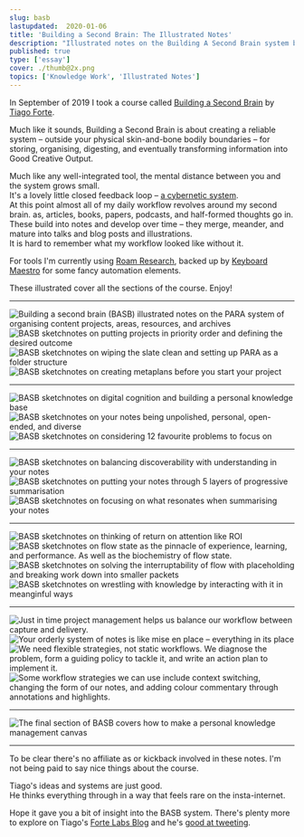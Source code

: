```yaml
---
slug: basb
lastupdated:  2020-01-06
title: 'Building a Second Brain: The Illustrated Notes'
description: "Illustrated notes on the Building A Second Brain system by Tiago Forte"
published: true
type: ['essay']
cover: ./thumb@2x.png
topics: ['Knowledge Work', 'Illustrated Notes']
---
```


In September of 2019 I took a course called <a href='https://www.buildingasecondbrain.com'>Building a Second Brain</a> by <a href='https://twitter.com/fortelabs'>Tiago Forte</a>.

Much like it sounds, Building a Second Brain is about creating a reliable system – outside your physical skin-and-bone bodily boundaries – for storing, organising, digesting, and eventually transforming information into Good Creative Output. 


Much like any well-integrated tool, the mental distance between you and the system grows small.  
It's a lovely little closed feedback loop – <a href="https://en.wikipedia.org/wiki/Cybernetics">a cybernetic system</a>.  
At this point almost all of my daily workflow revolves around my second brain. as, articles, books, papers, podcasts, and half-formed thoughts go in.  
These build into notes and develop over time – they merge, meander, and mature into talks and blog posts and illustrations.  
It is hard to remember what my workflow looked like without it.

For tools I'm currently using <a href="https://roamresearch.com/">Roam Research</a>, backed up by <a href="https://www.keyboardmaestro.com/main/">Keyboard Maestro</a> for some fancy automation elements.

These illustrated cover all the sections of the course. Enjoy!

---

<Image src="https://res.cloudinary.com/dg3gyk0gu/image/upload/c_scale,f_auto,q_100,w_1200/v1586173192/maggieappleton.com/basb/Basb1-4_2x.jpg" alt="Building a second brain (BASB) illustrated notes on the PARA system of organising content projects, areas, resources, and archives" />

<Image src="https://res.cloudinary.com/dg3gyk0gu/image/upload/c_scale,f_auto,q_100,w_1200/v1586173190/maggieappleton.com/basb/Basb1-2_2x.jpg" alt="BASB sketchnotes on putting projects in priority order and defining the desired outcome" />

<Image src="https://res.cloudinary.com/dg3gyk0gu/image/upload/c_scale,f_auto,q_100,w_1200/v1586173188/maggieappleton.com/basb/Basb1-1_2x.jpg" alt="BASB sketchnotes on wiping the slate clean and setting up PARA as a folder structure" />

<Image src="https://res.cloudinary.com/dg3gyk0gu/image/upload/c_scale,f_auto,q_100,w_1200/v1586173189/maggieappleton.com/basb/Basb1-3_2x.jpg" alt="BASB sketchnotes on creating metaplans before you start your project" />

---

<Image src="https://res.cloudinary.com/dg3gyk0gu/image/upload/c_scale,f_auto,q_100,w_1200/v1586173064/maggieappleton.com/basb/Basb2-1_2x.jpg" alt="BASB sketchnotes on digital cognition and building a personal knowledge base" />

<Image src="https://res.cloudinary.com/dg3gyk0gu/image/upload/c_scale,f_auto,q_100,w_1200/v1586173065/maggieappleton.com/basb/Basb2-2_2x.jpg" alt="BASB sketchnotes on your notes being unpolished, personal, open-ended, and diverse" />

<Image src="https://res.cloudinary.com/dg3gyk0gu/image/upload/c_scale,f_auto,q_100,w_1200/v1586173061/maggieappleton.com/basb/Basb2-3_2x.jpg" alt="BASB sketchnotes on considering 12 favourite problems to focus on" />

---

<Image src="https://res.cloudinary.com/dg3gyk0gu/image/upload/c_scale,f_auto,q_100,w_1200/v1586172896/maggieappleton.com/basb/Basb3-1_2x.jpg" alt="BASB sketchnotes on balancing discoverability with understanding in your notes" />

<Image src="https://res.cloudinary.com/dg3gyk0gu/image/upload/c_scale,f_auto,q_100,w_1200/v1586172898/maggieappleton.com/basb/Basb3-2_2x.jpg" alt="BASB sketchnotes on putting your notes through 5 layers of progressive summarisation" />

<Image src="https://res.cloudinary.com/dg3gyk0gu/image/upload/c_scale,f_auto,q_100,w_1200/v1586172894/maggieappleton.com/basb/Basb3-3_2x.jpg" alt="BASB sketchnotes on focusing on what resonates when summarising your notes" />

---

<Image src="https://res.cloudinary.com/dg3gyk0gu/image/upload/c_scale,f_auto,q_100,w_1200/v1586172982/maggieappleton.com/basb/Basb4-1_2x.jpg" alt="BASB sketchnotes on thinking of return on attention like ROI" />

<Image src="https://res.cloudinary.com/dg3gyk0gu/image/upload/c_scale,f_auto,q_100,w_1200/v1586172879/maggieappleton.com/basb/Basb4-2_2x.jpg" alt="BASB sketchnotes on flow state as the pinnacle of experience, learning, and performance. As well as the biochemistry of flow state." />

<Image src="https://res.cloudinary.com/dg3gyk0gu/image/upload/c_scale,f_auto,q_100,w_1200/v1586172878/maggieappleton.com/basb/Basb4-3_2x.jpg" alt="BASB sketchnotes on solving the interruptability of flow with placeholding and breaking work down into smaller packets" />

<Image src="https://res.cloudinary.com/dg3gyk0gu/image/upload/c_scale,f_auto,q_100,w_1200/v1586172879/maggieappleton.com/basb/Basb4-4_2x.jpg" alt="BASB sketchnotes on wrestling with knowledge by interacting with it in meanginful ways" />

---

<Image src="https://res.cloudinary.com/dg3gyk0gu/image/upload/c_scale,f_auto,q_100,w_1200/v1586172864/maggieappleton.com/basb/Basb5-1_2x.jpg" alt="Just in time project management helps us balance our workflow between capture and delivery." />

<Image src="https://res.cloudinary.com/dg3gyk0gu/image/upload/c_scale,f_auto,q_100,w_1200/v1586172865/maggieappleton.com/basb/Basb5-2_2x.jpg" alt="Your orderly system of notes is like mise en place – everything in its place" />

<Image src="https://res.cloudinary.com/dg3gyk0gu/image/upload/c_scale,f_auto,q_100,w_1200/v1586172873/maggieappleton.com/basb/Basb5-4_2x.jpg" alt="We need flexible strategies, not static workflows. We diagnose the problem, form a guiding policy to tackle it, and write an action plan to implement it. " />

<Image src="https://res.cloudinary.com/dg3gyk0gu/image/upload/c_scale,f_auto,q_100,w_1200/v1586172866/maggieappleton.com/basb/Basb5-3_2x.jpg" alt="Some workflow strategies we can use include context switching, changing the form of our notes, and adding colour commentary through annotations and highlights." />

---

<Image src="https://res.cloudinary.com/dg3gyk0gu/image/upload/c_scale,f_auto,q_100,w_1200/v1586172858/maggieappleton.com/basb/Basb6-1_2x.jpg" alt="The final section of BASB covers how to make a personal knowledge management canvas" />

---
To be clear there's no affiliate as or kickback involved in these notes. 
I'm not being paid to say nice things about the course.  

Tiago's ideas and systems are just good.  
He thinks everything through in a way that feels rare on the insta-internet.

Hope it gave you a bit of insight into the BASB system.
There's plenty more to explore on Tiago's <a href="https://praxis.fortelabs.co/">Forte Labs Blog</a> and he's <a href="https://twitter.com/fortelabs">good at tweeting</a>.